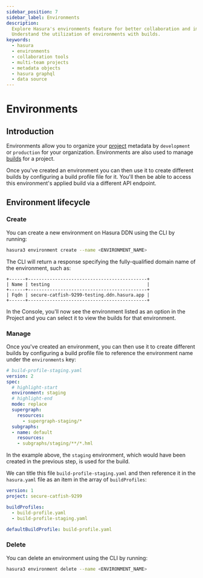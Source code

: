 ```yaml
---
sidebar_position: 7
sidebar_label: Environments
description:
  Explore Hasura's environments feature for better collaboration and improved organization in a multi-team project.
  Understand the utilization of environments with builds.
keywords:
  - hasura
  - environments
  - collaboration tools
  - multi-team projects
  - metadata objects
  - hasura graphql
  - data source
---
```


# Environments

## Introduction

Environments allow you to organize your [project](/ci-cd/projects.mdx) metadata by `development` or `production`
for your organization. Environments are also used to manage [builds](/ci-cd/builds.mdx) for a project.

Once you've created an environment you can then use it to create different builds by configuring a build profile file
for it. You'll then be able to access this environment's applied build via a different API endpoint.

## Environment lifecycle

### Create

You can create a new environment on Hasura DDN using the CLI by running:

```bash
hasura3 environment create --name <ENVIRONMENT_NAME>
```

The CLI will return a response specifying the fully-qualified domain name of the environment, such as:

```text
+------+--------------------------------------------+
| Name | testing                                    |
+------+--------------------------------------------+
| Fqdn | secure-catfish-9299-testing.ddn.hasura.app |
+------+--------------------------------------------+
```

In the Console, you'll now see the environment listed as an option in the Project and you can select it to view the
builds for that environment.

### Manage

Once you've created an environment, you can then use it to create different builds by configuring a build profile
file to reference the environment name under the `environments` key:

```yaml
# build-profile-staging.yaml
version: 2
spec:
  # highlight-start
  environment: staging
  # highlight-end
  mode: replace
  supergraph:
    resources:
      - supergraph-staging/*
  subgraphs:
  - name: default
    resources:
    - subgraphs/staging/**/*.hml
```

In the example above, the `staging` environment, which would have been created in the previous step, is used for the
build.

We can title this file `build-profile-staging.yaml` and then reference it in the `hasura.yaml` file as an item in the
array of `buildProfiles`:

```yaml
version: 1
project: secure-catfish-9299

buildProfiles:
  - build-profile.yaml
  - build-profile-staging.yaml

defaultBuildProfile: build-profile.yaml
```

### Delete

You can delete an environment using the CLI by running:

```bash
hasura3 environment delete --name <ENVIRONMENT_NAME>
```
